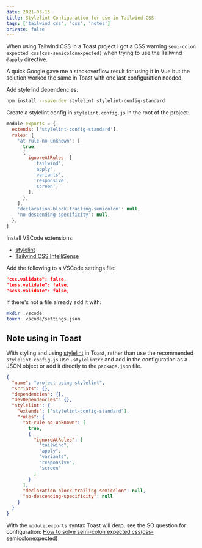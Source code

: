 ```yaml
---
date: 2021-03-15
title: Stylelint Configuration for use in Tailwind CSS
tags: ['tailwind css', 'css', 'notes']
private: false
---
```


When using Tailwind CSS in a Toast project I got a CSS warning
`semi-colon expected css(css-semicolonexpected)` when trying to use
the Tailwind `@apply` directive.

A quick Google gave me a stackoverflow result for using it in Vue but
the solution worked the same in Toast with one last configuration
needed.

Add stylelind dependencies:

```bash
npm install --save-dev stylelint stylelint-config-standard
```

Create a stylelint config in `stylelint.config.js` in the root of the
project:

```js
module.exports = {
  extends: ['stylelint-config-standard'],
  rules: {
    'at-rule-no-unknown': [
      true,
      {
        ignoreAtRules: [
          'tailwind',
          'apply',
          'variants',
          'responsive',
          'screen',
        ],
      },
    ],
    'declaration-block-trailing-semicolon': null,
    'no-descending-specificity': null,
  },
}
```

Install VSCode extensions:

- [stylelint]
- [Tailwind CSS IntelliSense]

Add the following to a VSCode settings file:

```json
"css.validate": false,
"less.validate": false,
"scss.validate": false,
```

If there's not a file already add it with:

```bash
mkdir .vscode
touch .vscode/settings.json
```

## Note using in Toast

With styling and using [stylelint] in Toast, rather than use the
recommended `stylelint.config.js` use `.stylelintrc` and add in the
configuration as a JSON object or add it directly to the
`package.json` file.

```json
{
  "name": "project-using-stylelint",
  "scripts": {},
  "dependencies": {},
  "devDependencies": {},
  "stylelint": {
    "extends": ["stylelint-config-standard"],
    "rules": {
      "at-rule-no-unknown": [
        true,
        {
          "ignoreAtRules": [
            "tailwind",
            "apply",
            "variants",
            "responsive",
            "screen"
          ]
        }
      ],
      "declaration-block-trailing-semicolon": null,
      "no-descending-specificity": null
    }
  }
}
```

With the `module.exports` syntax Toast will derp, see the SO question
for configuration: [How to solve semi-colon expected
css(css-semicolonexpected)]

<!-- Links -->

[stylelint]: https://stylelint.io/
[how to solve semi-colon expected css(css-semicolonexpected)]:
  https://stackoverflow.com/a/63784195/1138354
[stylelint]:
  https://marketplace.visualstudio.com/items?itemName=stylelint.vscode-stylelint
[tailwind css intellisense]:
  https://marketplace.visualstudio.com/items?itemName=bradlc.vscode-tailwindcss
